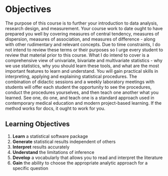# Objectives {-}

The purpose of this course is to further your introduction to data analysis, research design, and measurement. Your course work to date ought to have prepared you well by covering measures of central tendency, measures of dispersion, measures of association, and measures of difference - along with other rudimentary and relevant concepts. Due to time constraints, I do not intend to review these terms or their purposes so I urge every student to review that material prior to this course. What I do intend to cover is a comprehensive view of univariate, bivariate and multivariate statistics - why we use statistics, why you should learn these tools, and what are the most important features to learn and understand. You will gain practical skills in interpreting, applying and explaining statistical procedures. The combination of didactic sessions and a weekly laboratory meetings with students will offer each student the opportunity to see the procedures, conduct the procedures yourselves, and then teach one another what you learned. See one, do one, and teach one is a standard approach used in contemporary medical education and modern project-based learning. If the method works for docs, it ought to work for you.

## Learning Objectives

1.  **Learn** a statistical software package
2.  **Generate** statistical results independent of others
3.  **Interpret** results accurately
4.  **Understand** the limitations of inference
5.  **Develop** a vocabularly that allows you to read and interpret the literature
6.  **Gain** the ability to choose the appropriate analytic approach for a specific question
